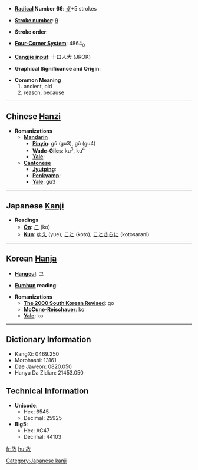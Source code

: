 * '''[[Wiktionary:Chinese radical index| Radical]] Number 66''': [[Wiktionary:Chinese radical index 攴|攴]]+5 strokes

* '''[[Wiktionary:Chinese total strokes index|Stroke number]]''': [[Wiktionary:Chinese total strokes index 9|9]]

* '''Stroke order''': 

* '''[[Wiktionary:Chinese four corner index|Four-Corner System]]''': 4864<sub>0</sub>

* '''[[Wiktionary:Chinese Cangjie index|Cangjie input]]''': 十口人大 (JROK)

* '''Graphical Significance and Origin''': 

* '''Common Meaning'''
*#ancient, old
*# reason, because


----

== Chinese [[Hanzi]] ==

* '''Romanizations'''
** '''[[Mandarin]]'''
*** '''[[Pinyin]]''': gǔ (gu3), gù (gu4)
*** '''[[Wade-Giles]]''': ku<sup>3</sup>, ku<sup>4</sup>
*** '''[[Yale]]''': 
** '''[[Cantonese]]'''
*** '''[[Jyutping]]''':
*** '''[[Penkyamp]]''': 
*** '''[[Yale]]''': gu3


----

== Japanese [[Kanji]] ==

* '''Readings'''
** '''[[On]]''': [[こ]] (ko)
** '''[[Kun]]''': [[ゆえ]] (yue), [[こと]] (koto), [[ことさらに]] (kotosarani)


----

== Korean [[Hanja]] ==

* '''[[Hangeul]]''': 고

* '''[[Eumhun]] reading''': 

* '''Romanizations'''
** '''[[The 2000 South Korean Revised Romanization|The 2000 South Korean Revised]]''': go
** '''[[McCune-Reischauer]]''': ko
** '''[[Yale]]''': ko

----

== Dictionary Information ==

* KangXi: 0469.250
* Morohashi: 13161
* Dae Jaweon: 0820.050
* Hanyu Da Zidian: 21453.050

== Technical Information ==

* '''Unicode''':
** Hex: 6545
** Decimal: 25925
* '''Big5''':
** Hex: AC47
** Decimal: 44103

[[Category:Japanese kanji]]

[[fr:故]]
[[hu:故]]